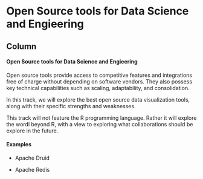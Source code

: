 Open Source tools for Data Science and Engieering {data-navmenu="Themes"}
=======================================================


Column
----------------------------------

#### Open Source tools for Data Science and Engieering


Open source tools provide access to competitive features and integrations free of charge without depending on software vendors. They also possess key technical capabilities such as scaling, adaptability, and consolidation.

In this track, we will explore the best open source data visualization tools, along with their specific strengths and weaknesses. 

This track will not feature the R programming language. Rather it will explore the wordl beyond R, with a view to exploring what collaborations should be explore in the future.

#### Examples

* Apache Druid

* Apache Redis